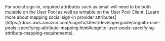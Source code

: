 <Callout warning={true}>
For social sign-in, required attributes such as email will need to be both mutable on the User Pool as well as writable on the User Pool Client. [Learn more about mapping social sign-in provider attributes](https://docs.aws.amazon.com/cognito/latest/developerguide/cognito-user-pools-specifying-attribute-mapping.html#cognito-user-pools-specifying-attribute-mapping-requirements).
</Callout>